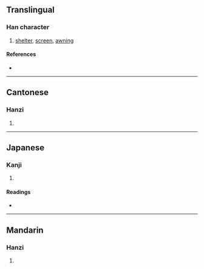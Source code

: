 {{also|帲}}
{{character info/new}}
==Translingual==

===Han character===
{{Han char|rn=50|rad=巾|as=06|sn=9|four=48241|canj=LBTT|ids=⿰巾并}}

# [[shelter]], [[screen]], [[awning]]

====References====
* {{Han ref|kx=0331.040|dkj=08879|dj=0636.190|hdz=10738.050|uh=5E21|ud=24097|bh=CEB0|bd=52912}}

----

==Cantonese==

===Hanzi===
{{yue-hanzi|jyut=[[ping4]]|y=ping4}}

# {{defn|lang=yue|sort=巾06}}

----

==Japanese==

===Kanji===
{{ja-kanji|grade=|rs=巾06}}

# {{defn|lang=ja|sort=巾06}}

====Readings====
* {{ja-readings|on=[[へい]] (hei), [[ひよう]] (hiyō), [[びょう]] (byō)|kun=[[おおう]] (oou)}}

----

==Mandarin==

===Hanzi===
{{cmn-hanzi|pin=[[píng]] ([[ping2]])|wg=p'ing<sup>2</sup>}}

# {{defn|lang=cmn|sort=巾06}}